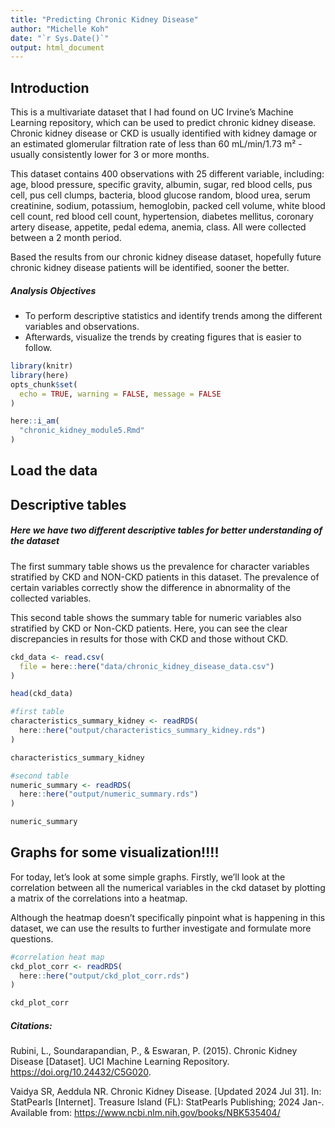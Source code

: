 ```yaml
---
title: "Predicting Chronic Kidney Disease"
author: "Michelle Koh"
date: "`r Sys.Date()`"
output: html_document
---
```


## Introduction

This is a multivariate dataset that I had found on UC Irvine's Machine Learning repository, which can be used to predict chronic kidney disease. Chronic kidney disease or CKD is usually identified with kidney damage or an estimated glomerular filtration rate of less than 60 mL/min/1.73 m² - usually consistently lower for 3 or more months.

This dataset contains 400 observations with 25 different variable, including: age, blood pressure, specific gravity, albumin, sugar, red blood cells, pus cell, pus cell clumps, bacteria, blood glucose random, blood urea, serum creatinine, sodium, potassium, hemoglobin, packed cell volume, white blood cell count, red blood cell count, hypertension, diabetes mellitus, coronary artery disease, appetite, pedal edema, anemia, class. All were collected between a 2 month period.

Based the results from our chronic kidney disease dataset, hopefully future chronic kidney disease patients will be identified, sooner the better.

##### Analysis Objectives

-   To perform descriptive statistics and identify trends among the different variables and observations.
-   Afterwards, visualize the trends by creating figures that is easier to follow.

```r
library(knitr)
library(here)
opts_chunk$set(
  echo = TRUE, warning = FALSE, message = FALSE
)

here::i_am(
  "chronic_kidney_module5.Rmd"
)
```

## Load the data

## Descriptive tables

##### Here we have two different descriptive tables for better understanding of the dataset

The first summary table shows us the prevalence for character variables stratified by CKD and NON-CKD patients in this dataset. The prevalence of certain variables correctly show the difference in abnormality of the collected variables.

This second table shows the summary table for numeric variables also stratified by CKD or Non-CKD patients. Here, you can see the clear discrepancies in results for those with CKD and those without CKD.

```r

ckd_data <- read.csv(
  file = here::here("data/chronic_kidney_disease_data.csv")
)

head(ckd_data)

#first table
characteristics_summary_kidney <- readRDS(
  here::here("output/characteristics_summary_kidney.rds")
)

characteristics_summary_kidney

#second table
numeric_summary <- readRDS(
  here::here("output/numeric_summary.rds")
)

numeric_summary

```

## Graphs for some visualization!!!!

For today, let's look at some simple graphs. Firstly, we'll look at the correlation between all the numerical variables in the ckd dataset by plotting a matrix of the correlations into a heatmap.

Although the heatmap doesn't specifically pinpoint what is happening in this dataset, we can use the results to further investigate and formulate more questions.

```r

#correlation heat map
ckd_plot_corr <- readRDS(
  here::here("output/ckd_plot_corr.rds")
)

ckd_plot_corr

```

##### Citations:

Rubini, L., Soundarapandian, P., & Eswaran, P. (2015). Chronic Kidney Disease [Dataset]. UCI Machine Learning Repository. <https://doi.org/10.24432/C5G020>.

Vaidya SR, Aeddula NR. Chronic Kidney Disease. [Updated 2024 Jul 31]. In: StatPearls [Internet]. Treasure Island (FL): StatPearls Publishing; 2024 Jan-. Available from: <https://www.ncbi.nlm.nih.gov/books/NBK535404/>
